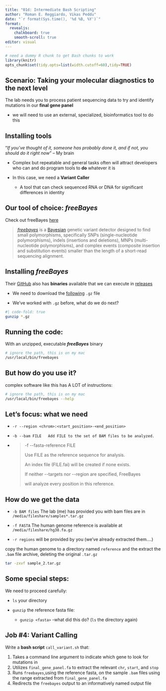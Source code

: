 ```yaml
---
title: "01d: Intermediate Bash Scripting"
author: "Roman E. Reggiardo, Vikas Peddu"
date: "`r format(Sys.time(), '%d %B, %Y')`"
format: 
  revealjs:
    chalkboard: true
    smooth-scroll: true
editor: visual
---
```


```r
# need a dummy R chunk to get Bash chunks to work 
library(knitr) 
opts_chunk$set(tidy.opts=list(width.cutoff=60),tidy=TRUE)
```

## Scenario: Taking your molecular diagnostics to the next level

The lab needs you to process patient sequencing data to try and identify mutations in our **final gene panel**

-   we will need to use an external, specialized, bioinformatics tool to do this

## Installing tools

"*If you've thought of it, someone has probably done it, and if not, you should do it right now*" -- My brain

-   Complex but repeatable and general tasks often will attract developers who can and do program tools to **do** whatever it is

-   In this case, we need a **Variant Caller**

    -   A tool that can check sequenced RNA or DNA for significant differences in identity

## Our tool of choice: *freeBayes*

Check out freeBayes [here](https://github.com/freebayes/freebayes)

> [*freebayes*](http://arxiv.org/abs/1207.3907) is a [Bayesian](http://en.wikipedia.org/wiki/Bayesian_inference) genetic variant detector designed to find small polymorphisms, specifically SNPs (single-nucleotide polymorphisms), indels (insertions and deletions), MNPs (multi-nucleotide polymorphisms), and complex events (composite insertion and substitution events) smaller than the length of a short-read sequencing alignment.

## Installing ***freeBayes***

Their [GitHub](https://github.com/freebayes/freebayes) also has **binaries** available that we can execute in [releases](https://github.com/freebayes/freebayes/releases)

-   We need to download the [following](https://github.com/freebayes/freebayes/releases) `.gz` file

-   We've worked with `.gz` before, what do we do next?

```bash
#| code-fold: true
gunzip *.gz
```

## Running the code:

With an unzipped, executable ***freeBayes*** binary

```bash
# ignore the path, this is on my mac
/usr/local/bin/freebayes
```

## But how do you use it?

complex software like this has A LOT of instructions:

```bash
# ignore the path, this is on my mac
/usr/local/bin/freebayes --help
```

## Let's focus: what we need

-   `-r --region <chrom>:<start_position>-<end_position>`

-   `-b --bam FILE   Add FILE to the set of BAM files to be analyzed.`

-   <div>

    > -f \--fasta-reference FILE
    >
    > Use FILE as the reference sequence for analysis.
    >
    > An index file (FILE.fai) will be created if none exists.
    >
    > If neither \--targets nor \--region are specified, FreeBayes
    >
    > will analyze every position in this reference.

    </div>

## How do we get the data

-   `-b BAM files` The lab (me) has provided you with bam files are in `/media/fileshare/samples*.tar.gz`

-   `-f FASTA` The human genome reference is available at `/media/fileshare/hg38.fa.gz`

-   `-r regions` will be provided by you (we've already extracted them....)

copy the human genome to a directory named `reference` and the extract the `.bam` file archive, deleting the original `.tar.gz`

```bash
tar -zxvf sample_2.tar.gz
```

## Some special steps:

We need to proceed carefully:

-   `ls` your directory

-   `gunzip` the reference fasta file:

    -   `gunzip <fasta>` -what did this do? (`ls` the directory again)

## Job #4: Variant Calling

Write a **bash script** `call_variant.sh` that:

1.  Takes a command line argument to indicate which gene to look for mutations in
2.  Utilizes `final_gene_panel.fa` to extract the relevant `chr`, `start`, and `stop`
3.  Runs `freebayes`,using the reference fasta, on the sample `.bam` files using the range extracted from `final_gene_panel.fa`
4.  Redirects the `freebayes` output to an informatively named output file\
